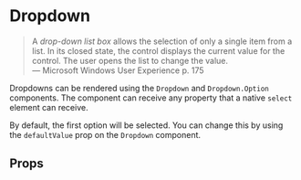 

<Meta of={DropdownStories} />

# Dropdown

<blockquote>
  A <em>drop-down list box</em> allows the selection of only a single item from a list. In its closed state, the control displays the current value for the control. The user opens the list to change the value.

  <footer>— Microsoft Windows User Experience p. 175</footer>
</blockquote>

Dropdowns can be rendered using the `Dropdown` and `Dropdown.Option` components.
The component can receive any property that a native `select` element can receive.

<Canvas of={DropdownStories.Default} />

By default, the first option will be selected. You can change this by using the `defaultValue` prop on the `Dropdown` component.

<Canvas of={DropdownStories.Selected} />

## Props

<Controls />
